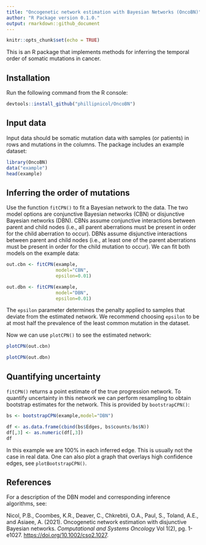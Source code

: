 ```yaml
---
title: "Oncogenetic network estimation with Bayesian Networks (OncoBN)"
author: "R Package version 0.1.0."
output: rmarkdown::github_document
---
```


```r
knitr::opts_chunk$set(echo = TRUE)
```

This is an R package that implements methods for inferring the temporal order of somatic mutations in cancer.

## Installation 

Run the following command from the R console:

```r
devtools::install_github("phillipnicol/OncoBN")
```


## Input data

Input data should be somatic mutation data with samples (or patients) in rows and mutations in the columns. The package includes an example dataset:

```r
library(OncoBN)
data("example")
head(example)
```

## Inferring the order of mutations

Use the function `fitCPN()` to fit a Bayesian network to the data. The two model options are conjunctive Bayesian networks (CBN) or disjunctive Bayesian networks (DBN). CBNs assume conjunctive interactions between parent and child nodes (i.e., all parent aberrations must be present in order for the child aberration to occur). DBNs assume disjunctive interactions between parent and child nodes (i.e., at least one of the parent aberrations must be present in order for the child mutation to occur). We can fit both models on the example data:

```r
out.cbn <- fitCPN(example,
                  model="CBN",
                  epsilon=0.01)
```

```r
out.dbn <- fitCPN(example,
                  model="DBN",
                  epsilon=0.01)
```

The `epsilon` parameter determines the penalty applied to samples that deviate from the estimated network. We recommend choosing `epsilon` to be at most half the prevalence of the least common mutation in the dataset.

Now we can use `plotCPN()` to see the estimated network:

```r
plotCPN(out.cbn)
```

```r
plotCPN(out.dbn)
```

## Quantifying uncertainty

`fitCPN()` returns a point estimate of the true progression network. To quantify uncertainty in this network we can perform resampling to obtain bootstrap estimates for the network. This is provided by `bootstrapCPN()`:

```r
bs <- bootstrapCPN(example,model="DBN")

df <- as.data.frame(cbind(bs$Edges, bs$counts/bs$N))
df[,3] <- as.numeric(df[,3])
df
```

In this example we are 100% in each inferred edge. This is usually not the case in real data. One can also plot a graph that overlays high confidence edges, see `plotBootstrapCPN()`. 

## References

For a description of the DBN model and corresponding inference algorithms, see: 

Nicol, P.B., Coombes, K.R., Deaver, C., Chkrebtii, O.A., Paul, S., Toland, A.E., and Asiaee, A. (2021). Oncogenetic network estimation with disjunctive Bayesian networks. *Computational and Systems Oncology* Vol 1(2), pg.\ 1-e1027. [https://doi.org/10.1002/cso2.1027](https://doi.org/10.1002/cso2.1027).




